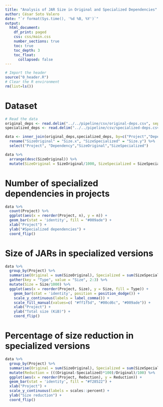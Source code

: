 ```yaml
---
title: "Analysis of JAR Size in Original and Specialized Dependencies"
author: César Soto Valero
date: "`r format(Sys.time(), '%d %B, %Y')`"
output:
  html_document:
    df_print: paged
    css: css/main.css
    number_sections: true
    toc: true
    toc_depth: 3
    toc_float: 
      collapsed: false
---
```


```r
# Import the header 
source("0_header.R")
# Clear the R environment
rm(list=ls())
```

# Dataset

```r
# Read the data
original_deps <- read.delim("../../pipeline/csv/original-deps.csv", sep = ",", header = T, stringsAsFactors = TRUE)
specialized_deps <- read.delim("../../pipeline/csv/specialized-deps.csv", sep = ",", header = T, stringsAsFactors = TRUE)
```


```r
data <- inner_join(original_deps,specialized_deps, by=c("Project","Dependency")) %>% 
  rename("SizeOriginal" = "Size.x", "SizeSpecialized" = "Size.y") %>% 
  select("Project", "Dependency","SizeOriginal","SizeSpecialized")

```


```r
data %>% 
  arrange(desc(SizeOriginal)) %>% 
  mutate(SizeOriginal = SizeOriginal/1000, SizeSpecialized = SizeSpecialized/1000)

```

# Number of specialized dependencies in projects

```r
data %>% 
  count(Project) %>%
  ggplot(aes(x = reorder(Project, n), y = n)) +
  geom_bar(stat = 'identity', fill = "#009ade") +
  xlab("Project") +
  ylab("#Specialized dependencies") +
  coord_flip()
```

# Size of JARs in specialized versions

```r
data %>% 
  group_by(Project) %>% 
  summarise(Original = sum(SizeOriginal), Specialized = sum(SizeSpecialized)) %>% 
  gather(key = "Type", value = "Size", 2:3) %>% 
  mutate(Size = Size/1000) %>% 
  ggplot(aes(x = reorder(Project, Size), y = Size, fill = Type)) +
    geom_bar(stat = 'identity', position = position_dodge()) +
    scale_y_continuous(labels = label_comma()) +
    scale_fill_manual(values=c( "#ff1f5d", "#00cd6c", "#009ade")) +
    xlab("Project") +
    ylab("Total size (KiB)") +
    coord_flip()
```

# Percentage of size reduction in specialized versions

```r
data %>% 
  group_by(Project) %>% 
  summarise(Original = sum(SizeOriginal), Specialized = sum(SizeSpecialized)) %>% 
  mutate(Reduction = (((Original-Specialized)*100)/Original)/100) %>% 
  ggplot(aes(x = reorder(Project, Reduction), y = Reduction)) +
  geom_bar(stat = 'identity', fill = "#f28522") +
  xlab("Project") +
  scale_y_continuous(labels = scales::percent) +
  ylab("Size reduction") +
  coord_flip()
```
